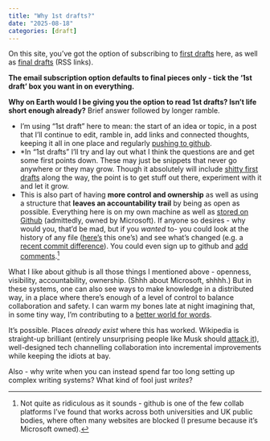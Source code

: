 ```yaml
---
title: "Why 1st drafts?"
date: "2025-08-18"
categories: [draft]
---
```


On this site, you've got the option of subscribing to [first drafts](https://danolner.github.io/coveredinbees/index.xml) here, as well as [final drafts](https://danolner.github.io/coveredinbees/index-final.xml) (RSS links). 

**The email subscription option defaults to final pieces only - tick the '1st draft' box you want in on everything.** 

**Why on Earth would I be giving you the option to read 1st drafts? Isn't life short enough already?** Brief answer followed by longer ramble.

* I'm using "1st draft" here to mean: the start of an idea or topic, in a post that I'll continue to edit, ramble in, add links and connected thoughts, keeping it all in one place and regularly [pushing to github](https://github.com/DanOlner/coveredinbees).
* *In "1st drafts" I'll try and lay out what I think the questions are and get some first points down. These may just be snippets that never go anywhere or they may grow. Though it absolutely will include [shitty first drafts](https://wrd.as.uky.edu/sites/default/files/1-Shitty%20First%20Drafts.pdf) along the way, the point is to get stuff out there, experiment with it and let it grow.
* This is also part of having **more control and ownership** as well as using a structure that **leaves an accountability trail** by being as open as possible. Everything here is on my own machine as well as [stored on Github](https://github.com/DanOlner/coveredinbees) (admittedly, owned by Microsoft). If anyone so desires - why would you, that'd be mad, but if you *wanted* to- you could look at the history of any file ([here's](https://github.com/DanOlner/coveredinbees/commits/master/posts/why_sfd/index.qmd) this one's) and see what's changed (e.g. a [recent commit difference](https://github.com/DanOlner/coveredinbees/commit/78788d0ca8ecbc5e46305a3849a196bf17e16165#diff-b4ac3c529b00f3e9f57376c3dd67f1700d6c2c70e2f62874c67ae7307faf0dae)). You could even sign up to github and [add comments](https://github.com/DanOlner/coveredinbees/issues/new?permalink=https%3A%2F%2Fgithub.com%2FDanOlner%2Fcoveredinbees%2Fblob%2F4426c86ade5bd504d01a72e2ab3df02becc26a5d%2Fposts%2Fwhy_sfd%2Findex.qmd%23L1).[^2]

What I like about github is all those things I mentioned above - openness, visibility, accountability, ownership. (Shhh about Microsoft, shhhh.) But in these systems, one can also see ways to make knowledge in a distributed way, in a place where there's enough of a level of control to balance collaboration and safety. I can warm my bones late at night imagining that, in some tiny way, I'm contributing to a [better world for words](../what_happened_to_words_DRAFT).

It's possible. Places *already exist* where this has worked. Wikipedia is straight-up brilliant (entirely unsurprising people like Musk should [attack it](muskpedia.png)), well-designed tech channelling collaboration into incremental improvements while keeping the idiots at bay.

Also - why write when you can instead spend far too long setting up complex writing systems? What kind of fool just *writes*?







 

[^2]: Not quite as ridiculous as it sounds - github is one of the few collab platforms I've found that works across both universities and UK public bodies, where often many websites are blocked (I presume because it's Microsoft owned).







